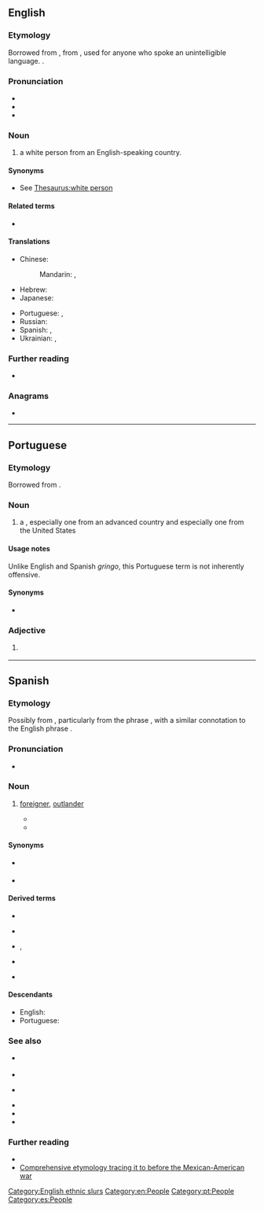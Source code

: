 ==English==

===Etymology===
Borrowed from {{bor|en|es|gringo}}, from {{m|es|griego||Greek}}, used for anyone who spoke an unintelligible language. {{doublet|en|Greek}}.

===Pronunciation===
* {{IPA|/ɡɹɪŋɡəʊ/|lang=en}}
* {{audio|En-au-gringo.ogg|Audio (AU)|lang=en}}
* {{rhymes|ɪŋɡəʊ|lang=en}}

===Noun===
{{en-noun|s|gringoes}}

# {{lb|en|slang|often|pejorative|in Latin America}} a white person from an English-speaking country.

====Synonyms====
* See [[Thesaurus:white person]]

====Related terms====
* {{l|en|gringa}} {{qualifier|female}}

====Translations====
{{trans-top|a white person from an English-speaking country}}
* Chinese:
*: Mandarin: {{t+|cmn|美國佬|sc=Hani}}, {{t+|cmn|美国佬|tr=měiguólǎo|sc=Hani}}
* Hebrew: {{t+|he|גְּרִינְגּוֹ|sc=Hebr}}
* Japanese: {{t|ja|グリンゴ|tr=guringo|sc=Jpan}}
{{trans-mid}}
* Portuguese: {{t+|pt|gringo|m}}, {{t+|pt|gringa|f}}
* Russian: {{t+|ru|гри́нго|m|f}}
* Spanish: {{t+|es|gringo|m}}, {{t|es|gringa|f}}
* Ukrainian: {{t|uk|ґрі́нґо|m|f|sc=Cyrl}}, {{t|uk|грі́нго|m|f|sc=Cyrl}}
{{trans-bottom}}

===Further reading===
* {{pedia}}

===Anagrams===
* {{anagrams|en|a=gginor|Goring|goring|orging}}

[[Category:English ethnic slurs]]
[[Category:en:People]]

----

==Portuguese==

===Etymology===
Borrowed from {{bor|pt|es|gringo}}.

===Noun===
{{pt-noun|m|s|f=gringa}}

# {{lb|pt|colloquial}} a {{l|en|foreigner}}, especially one from an advanced country and especially one from the United States

====Usage notes====
Unlike English and Spanish ''gringo'', this Portuguese term is not inherently offensive.

====Synonyms====
* {{l|pt|estrangeiro}}

===Adjective===
{{pt-adj|gring|o}}

# {{lb|pt|slang|Brazil}} {{l|en|foreign}} {{gloss|from another country, especially the United States or another advanced one}}
#: {{ux|pt|Aquele cara ali é '''gringo'''.|t=That dude over there is a '''foreigner'''.}}
#: {{ux|pt|Comprei um telefone '''gringo'''.|I bought a '''foreign-made''' telephone.}}

[[Category:pt:People]]

----

==Spanish==

===Etymology===
Possibly from {{m|es|griego||Greek}}, particularly from the phrase {{m|es||[[hablar]] [[en]] [[griego]]|to speak Greek}}, with a similar connotation to the English phrase {{m|en|it's all Greek to me}}.

===Pronunciation===
* {{es-IPA}}

===Noun===
{{es-noun|m|f=gringa}}

# {{lb|es|sometimes|pejorative|Latin America}} [[foreigner]], [[outlander]]
#* {{quote-book
|lang=es
|year=1996
|year_published=
|edition=
|editor=
|author=Félix Rodríguez González
|quotee=Esteban de Terroros y Pando, '''1786'''
|title=Spanish Loanwords in the English Language
|chapter=
|url=http://books.google.com/books?id=09NEuGHh2R8C&pg=PA143&redir_esc=y#v=onepage&q&f=false
|genre=
|publisher=
|isbn=9783110148459
|page=143
|passage=... '''''gringos''''', llaman en Málaga a los extranjeros, que tienen cierta especie de acento, que los priva de una locución fácil, y natural Castellana; y en Madrid dan el mismo, y por la misma causa con particularidad a los irlandeses. — ''gringos is what, in Malaga, they call foreigners who have a certain kind of accent that prevents them from speaking Castilian easily and naturally; and in Madrid they give the same name, in particular, to the Irish.''
}}
#* {{quote-web
|lang=es
|date=2008-10-08
|year=
|first=
|last=
|author=Antonio Caballero
|authorlink=
|title=El negro gringo (o el gringo negro)
|site=Semana
|url=http://m.semana.com/opinion/articulo/el-negro-gringo-o-gringo-negro/96350-3
|archiveorg=
|accessdate=2014-08-01
|passage=Pero la realidad es más terca que la corrección política, y el hecho real es que Barack Obama, próximo presidente de los Estados Unidos, es un '''gringo''', y es un negro. O, si se prefiere así, es un negro, y es un '''gringo'''. — ''But the reality is more stubborn than political correctness, and the fact is that Barack Obama, the next president of the United States, is a gringo, and is black. Or, if you so prefer, is a black, and a gringo.''
}}

====Synonyms====
* {{l|es|gabacho}} {{qualifier|Mexico}}
* {{l|es|guiri}} {{qualifier|Spain}}

====Derived terms====
* {{l|es|agringar}}
* {{l|es|gringo de agua juca}} {{qualifier|Honduras}}
* {{l|es|Gringolandia}}, {{l|es|gringolandia|g=f}}
* {{l|es|Gringotenango}}
* {{l|es|gringuera|g=f}} {{qualifier|Honduras}}

====Descendants====
* English: {{l|en|gringo}}
* Portuguese: {{l|pt|gringo}}

===See also===
* {{l|es|chele}} {{qualifier|Honduras}}
* {{l|es|cholo}}
* {{l|es|grencho}} {{qualifier|Honduras}}
* {{l|es|güero}}
* {{l|es|pocho}}
* {{l|es|guiri}}

===Further reading===
* {{R:DRAE 2001}}
* [https://web.archive.org/web/20070821215626/http://www.marrder.com/htw/jan97/editorial.htm Comprehensive etymology tracing it to before the Mexican-American war]

[[Category:es:People]]